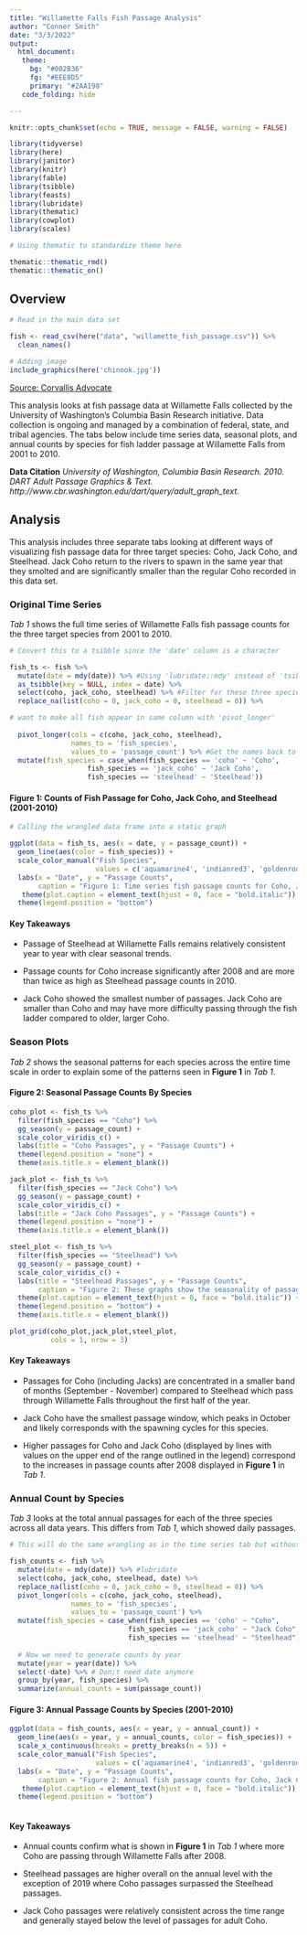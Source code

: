 ```yaml
---
title: "Willamette Falls Fish Passage Analysis"
author: "Conner Smith"
date: "3/3/2022"
output: 
  html_document:
   theme:
     bg: "#002B36"
     fg: "#EEE8D5"
     primary: "#2AA198"
   code_folding: hide

---
```


```r
knitr::opts_chunk$set(echo = TRUE, message = FALSE, warning = FALSE)

library(tidyverse)
library(here)
library(janitor)
library(knitr)
library(fable)
library(tsibble)
library(feasts)
library(lubridate)
library(thematic)
library(cowplot)
library(scales)

# Using thematic to standardize theme here 

thematic::thematic_rmd()
thematic::thematic_on()

```

## **Overview**

```r
# Read in the main data set

fish <- read_csv(here("data", "willamette_fish_passage.csv")) %>% 
  clean_names()

# Adding image
include_graphics(here('chinook.jpg'))
```

[Source: Corvallis Advocate](https://www.corvallisadvocate.com/2020/army-corps-failed-to-protect-willamette-river-salmon-judge-rules/)

This analysis looks at fish passage data at Willamette Falls collected by the University of Washington's Columbia Basin Research initiative. Data collection is ongoing and managed by a combination of federal, state, and tribal agencies. The tabs below include time series data, seasonal plots, and annual counts by species for fish ladder passage at Willamette Falls from 2001 to 2010.    


**Data Citation**
*University of Washington, Columbia Basin Research. 2010. DART Adult Passage Graphics & Text. http://www.cbr.washington.edu/dart/query/adult_graph_text.*


## **Analysis** {.tabset}

This analysis includes three separate tabs looking at different ways of visualizing fish passage data for three target species: Coho, Jack Coho, and Steelhead. Jack Coho return to the rivers to spawn in the same year that they smolted and are significantly smaller than the regular Coho recorded in this data set. 

### **Original Time Series**

*Tab 1* shows the full time series of Willamette Falls fish passage counts for the three target species from 2001 to 2010. 

```r
# Convert this to a tsibble since the 'date' column is a character

fish_ts <- fish %>% 
  mutate(date = mdy(date)) %>% #Using 'lubridate::mdy' instead of 'tsibble::yearmonth'
  as_tsibble(key = NULL, index = date) %>% 
  select(coho, jack_coho, steelhead) %>% #Filter for these three species
  replace_na(list(coho = 0, jack_coho = 0, steelhead = 0)) %>% 

# want to make all fish appear in same column with 'pivot_longer'
  
  pivot_longer(cols = c(coho, jack_coho, steelhead),
               names_to = 'fish_species',
               values_to = 'passage_count') %>% #Get the names back to normal format
  mutate(fish_species = case_when(fish_species == 'coho' ~ 'Coho',
                   fish_species == 'jack_coho' ~ 'Jack Coho',
                   fish_species == 'steelhead' ~ 'Steelhead'))

```

#### **Figure 1: Counts of Fish Passage for Coho, Jack Coho, and Steelhead (2001-2010)**
```r
# Calling the wrangled data frame into a static graph 

ggplot(data = fish_ts, aes(x = date, y = passage_count)) + 
  geom_line(aes(color = fish_species)) +
  scale_color_manual("Fish Species", 
                     values = c('aquamarine4', 'indianred3', 'goldenrod2')) +
  labs(x = "Date", y = "Passage Counts", 
       caption = "Figure 1: Time series fish passage counts for Coho, Jack Coho, and Steelhead at Willamette Falls from 2001 through 2010.") +
   theme(plot.caption = element_text(hjust = 0, face = "bold.italic")) +
  theme(legend.position = "bottom")


```

#### Key Takeaways

- Passage of Steelhead at Willamette Falls remains relatively consistent year to year with clear seasonal trends. 

- Passage counts for Coho increase significantly after 2008 and are more than twice as high as Steelhead passage counts in 2010. 

- Jack Coho showed the smallest number of passages. Jack Coho are smaller than Coho and may have more difficulty passing through the fish ladder compared to older, larger Coho.  

### **Season Plots**

*Tab 2* shows the seasonal patterns for each species across the entire time scale in order to explain some of the patterns seen in **Figure 1** in *Tab 1*. 

#### **Figure 2: Seasonal Passage Counts By Species**

```r

coho_plot <- fish_ts %>% 
  filter(fish_species == "Coho") %>% 
  gg_season(y = passage_count) +
  scale_color_viridis_c() +
  labs(title = "Coho Passages", y = "Passage Counts") +
  theme(legend.position = "none") +
  theme(axis.title.x = element_blank())

jack_plot <- fish_ts %>% 
  filter(fish_species == "Jack Coho") %>% 
  gg_season(y = passage_count) +
  scale_color_viridis_c() +
  labs(title = "Jack Coho Passages", y = "Passage Counts") +
  theme(legend.position = "none") +
  theme(axis.title.x = element_blank())

steel_plot <- fish_ts %>% 
  filter(fish_species == "Steelhead") %>% 
  gg_season(y = passage_count) +
  scale_color_viridis_c() +
  labs(title = "Steelhead Passages", y = "Passage Counts",
       caption = "Figure 2: These graphs show the seasonality of passages across the three species. The values in the legend refer to the 10-year range of data with '10' corresponding to 2010.") +
  theme(plot.caption = element_text(hjust = 0, face = "bold.italic")) +
  theme(legend.position = "bottom") +
  theme(axis.title.x = element_blank()) 

plot_grid(coho_plot,jack_plot,steel_plot,
          cols = 1, nrow = 3)

```


#### Key Takeaways

- Passages for Coho (including Jacks) are concentrated in a smaller band of months (September - November) compared to Steelhead which pass through Willamette Falls throughout the first half of the year. 

- Jack Coho have the smallest passage window, which peaks in October and likely corresponds with the spawning cycles for this species. 

- Higher passages for Coho and Jack Coho (displayed by lines with values on the upper end of the range outlined in the legend) correspond to the increases in passage counts after 2008 displayed in **Figure 1** in *Tab 1*.

### **Annual Count by Species**

*Tab 3* looks at the total annual passages for each of the three species across all data years. This differs from *Tab 1*, which showed daily passages.  

```r

# This will do the same wrangling as in the time series tab but without converting to a tsibble 

fish_counts <- fish %>% 
  mutate(date = mdy(date)) %>% #lubridate
  select(coho, jack_coho, steelhead, date) %>% 
  replace_na(list(coho = 0, jack_coho = 0, steelhead = 0)) %>%
  pivot_longer(cols = c(coho, jack_coho, steelhead),
               names_to = 'fish_species',
               values_to = 'passage_count') %>% 
  mutate(fish_species = case_when(fish_species == 'coho' ~ "Coho",
                             fish_species == 'jack_coho' ~ "Jack Coho",
                             fish_species == 'steelhead' ~ "Steelhead")) %>% 
  
  # Now we need to generate counts by year
  mutate(year = year(date)) %>% 
  select(-date) %>% # Don;t need date anymore
  group_by(year, fish_species) %>% 
  summarize(annual_counts = sum(passage_count))
```

#### **Figure 3: Annual Passage Counts by Species (2001-2010)**
```r

ggplot(data = fish_counts, aes(x = year, y = annual_count)) +
  geom_line(aes(x = year, y = annual_counts, color = fish_species)) +
  scale_x_continuous(breaks = pretty_breaks(n = 5)) +
  scale_color_manual("Fish Species",
                     values = c('aquamarine4', 'indianred3', 'goldenrod2')) +
  labs(x = "Date", y = "Passage Counts", 
       caption = "Figure 2: Annual fish passage counts for Coho, Jack Coho, and Steelhead at Willamette Falls from 2001 through 2010.") +
   theme(plot.caption = element_text(hjust = 0, face = "bold.italic")) +
  theme(legend.position = "bottom")
  
```

#### Key Takeaways

- Annual counts confirm what is shown in **Figure 1** in *Tab 1* where more Coho are passing through Willamette Falls after 2008.

- Steelhead passages are higher overall on the annual level with the exception of 2019 where Coho passages surpassed the Steelhead passages. 

- Jack Coho passages were relatively consistent across the time range and generally stayed below the level of passages for adult Coho. 
